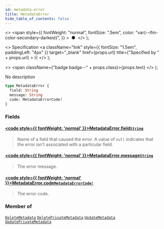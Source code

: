 ```yaml
---
id: metadata-error
title: MetadataError
hide_table_of_contents: false
---
```


  <>
    <span
      style={{
        fontWeight: "normal",
        fontSize: ".5em",
        color: "var(--ifm-color-secondary-darkest)",
      }}
    >
      &nbsp;●&nbsp;
    </span>
  </>
);

  <>
    Specification
    <a
      className="link"
      style={{ fontSize: "1.5em", paddingLeft: "4px" }}
      target="\_blank"
      href={props.url}
      title={"Specified by " + props.url}
    >
      ⎘
    </a>
  </>
);

  <>
    <span className={"badge badge--" + props.class}>{props.text}</span>
  </>
);

No description

```graphql
type MetadataError {
  field: String
  message: String
  code: MetadataErrorCode!
}
```

### Fields

#### [<code style={{ fontWeight: 'normal' }}>MetadataError.<b>field</b></code>](#)<Bullet />[`String`](../../../api-reference/miscellaneous/scalars/string) <Badge class="secondary" text="scalar"/>

> Name of a field that caused the error. A value of `null` indicates that the error isn't associated with a particular field.

#### [<code style={{ fontWeight: 'normal' }}>MetadataError.<b>message</b></code>](#)<Bullet />[`String`](../../../api-reference/miscellaneous/scalars/string) <Badge class="secondary" text="scalar"/>

> The error message.

#### [<code style={{ fontWeight: 'normal' }}>MetadataError.<b>code</b></code>](#)<Bullet />[`MetadataErrorCode!`](../../../api-reference/miscellaneous/enums/metadata-error-code) <Badge class="secondary" text="non-null"/> <Badge class="secondary" text="enum"/>

> The error code.

### Member of

[`DeleteMetadata`](../../../api-reference/miscellaneous/objects/delete-metadata) <Badge class="secondary" text="object"/><Bullet />[`DeletePrivateMetadata`](../../../api-reference/miscellaneous/objects/delete-private-metadata) <Badge class="secondary" text="object"/><Bullet />[`UpdateMetadata`](../../../api-reference/miscellaneous/objects/update-metadata) <Badge class="secondary" text="object"/><Bullet />[`UpdatePrivateMetadata`](../../../api-reference/miscellaneous/objects/update-private-metadata) <Badge class="secondary" text="object"/>
